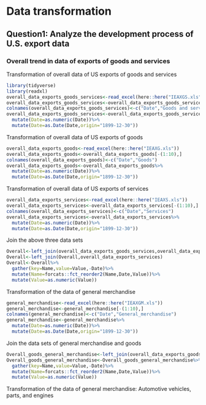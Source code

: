 # Data transformation

## Question1: Analyze the development process of U.S. export data

### Overall trend in data of exports of goods and services

Transformation of overall data of US exports of goods and services
```r
library(tidyverse)
library(readxl)
overall_data_exports_goods_services<-read_excel(here::here("IEAXGS.xls"))
overall_data_exports_goods_services<-overall_data_exports_goods_services[-(1:10),]
colnames(overall_data_exports_goods_services)<-c("Date","Goods and services")
overall_data_exports_goods_services<-overall_data_exports_goods_services%>%
  mutate(Date=as.numeric(Date))%>%
  mutate(Date=as.Date(Date,origin="1899-12-30"))
```

Transformation of overall data of US exports of goods
```r
overall_data_exports_goods<-read_excel(here::here("IEAXG.xls"))
overall_data_exports_goods<-overall_data_exports_goods[-(1:10),]
colnames(overall_data_exports_goods)<-c("Date","Goods")
overall_data_exports_goods<-overall_data_exports_goods%>%
  mutate(Date=as.numeric(Date))%>%
  mutate(Date=as.Date(Date,origin="1899-12-30"))
```

Transformation of overall data of US exports of services
```r
overall_data_exports_services<-read_excel(here::here("IEAXS.xls"))
overall_data_exports_services<-overall_data_exports_services[-(1:10),]
colnames(overall_data_exports_services)<-c("Date","Services")
overall_data_exports_services<-overall_data_exports_services%>%
  mutate(Date=as.numeric(Date))%>%
  mutate(Date=as.Date(Date,origin="1899-12-30"))
```

Join the above three data sets
```r
Overall<-left_join(overall_data_exports_goods_services,overall_data_exports_goods)
Overall<-left_join(Overall,overall_data_exports_services)
Overall<-Overall%>%
  gather(key=Name,value=Value,-Date)%>%
  mutate(Name=forcats::fct_reorder2(Name,Date,Value))%>%
  mutate(Value=as.numeric(Value))
```

Transformation of the data of general merchandise
```r
general_merchandise<-read_excel(here::here("IEAXGM.xls"))
general_merchandise<-general_merchandise[-(1:10),]
colnames(general_merchandise)<-c("Date","General_merchandise")
general_merchandise<-general_merchandise%>%
  mutate(Date=as.numeric(Date))%>%
  mutate(Date=as.Date(Date,origin="1899-12-30"))
```

Join the data sets of general merchandise and goods
```r
Overall_goods_general_merchandise<-left_join(overall_data_exports_goods,general_merchandise)
Overall_goods_general_merchandise<-Overall_goods_general_merchandise%>%
  gather(key=Name,value=Value,-Date)%>%
  mutate(Name=forcats::fct_reorder2(Name,Date,Value))%>%
  mutate(Value=as.numeric(Value))
```

Transformation of the data of general merchandise: Automotive vehicles, parts, and engines 
```r

```









